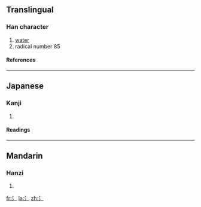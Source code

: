 ==Translingual==
===Han character===
{{Han char|rn=85|rad=水|as=00|sn=3|four=|canj=XX卜一 (XXYM), 卜一 (YM)}}
# [[water]]
# radical number 85
====References====
{{Han ref|kx=0603.011|dkj=17085|dj=0996.010|hdz=31545.011|uh=6C35|ud=27701}}
----
==Japanese==
===Kanji===
{{ja-kanji|grade=|rs=水00}}
# {{defn|Japanese}}
====Readings====
{{ja-readings|on=|kun=[[さんずい]] (sanzui)}}
----
==Mandarin==
===Hanzi===
{{cmn-hanzi|pin=[[sǎn1dian3shui]] (san1dian3shui3)|wg=<sup>3</sup>}}
# {{defn|Mandarin}}

[[fr:氵]]
[[la:氵]]
[[zh:氵]]